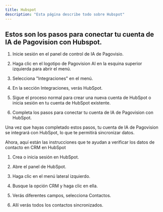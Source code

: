 ```yaml
---
title: Hubspot
description: "Esta página describe todo sobre Hubspot"
---
```


## Estos son los pasos para conectar tu cuenta de IA de Pagovision con Hubspot.

1. Inicie sesión en el panel de control de IA de Pagovisio.

2. Haga clic en el logotipo de Pagovision AI en la esquina superior izquierda para abrir el menú.

3. Selecciona "Integraciones" en el menú.

4. En la sección Integraciones, verás HubSpot.

5. Sigue el proceso normal para crear una nueva cuenta de HubSpot o inicia sesión en tu cuenta de HubSpot existente.

6. Completa los pasos para conectar tu cuenta de IA de Pagovision con HubSpot.

Una vez que hayas completado estos pasos, tu cuenta de IA de Pagovision se integrará con HubSpot, lo que te permitirá sincronizar datos.

Ahora, aquí están las instrucciones que te ayudan a verificar los datos de contacto en CRM en HubSpot

1. Crea o inicia sesión en HubSpot.

2. Abre el panel de HubSpot.

3. Haga clic en el menú lateral izquierdo.

4. Busque la opción CRM y haga clic en ella.

5. Verás diferentes campos, selecciona Contactos.

6. Allí verás todos los contactos sincronizados.
